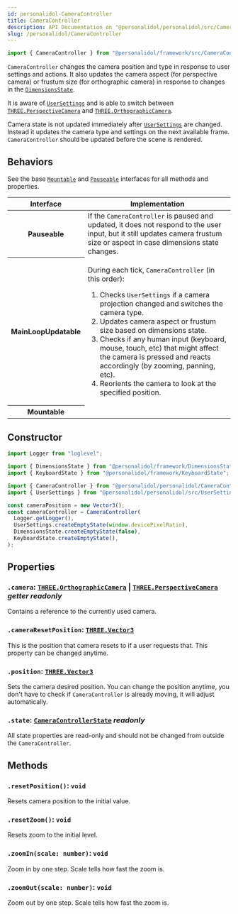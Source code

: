 ```yaml
---
id: personalidol-CameraController
title: CameraController
description: API Documentation on "@personalidol/personalidol/src/CameraController"
slug: /personalidol/CameraController
---
```



```typescript title="import path"
import { CameraController } from "@personalidol/framework/src/CameraController";
```

`CameraController` changes the camera position and type in response to user
settings and actions. It also updates the camera aspect (for perspective
camera) or frustum size (for orthographic camera) in response to changes in the
[`DimensionsState`](framework-DimensionsState.mdx).

It is aware of [`UserSettings`](personalidol-UserSettings.mdx) and is able to
switch between
[`THREE.PerspectiveCamera`](https://threejs.org/docs/?q=perspe#api/en/cameras/PerspectiveCamera)
and
[`THREE.OrthographicCamera`](https://threejs.org/docs/?q=ortho#api/en/cameras/OrthographicCamera).

Camera state is not updated immediately after
[`UserSettings`](personalidol-UserSettings.mdx) are changed. Instead it updates
the camera type and settings on the next available frame. `CameraController`
should be updated before the scene is rendered.

## Behaviors

See the base [`Mountable`](framework-Mountable.interface.mdx) and [`Pauseable`](framework-Pauseable.interface.mdx) interfaces for all methods and properties.

<table>
  <thead>
    <tr>
      <th scope="column">Interface</th>
      <th scope="column">Implementation</th>
    </tr>
  </thead>
  <tbody>
    <tr>
      <th scope="row">
        <Link to="../framework/Pauseable.interface">Pauseable</Link>
      </th>
      <td>
        If the <code>CameraController</code> is paused and updated, it does not
        respond to the user input, but it still updates camera frustum size or
        aspect in case dimensions state changes.
      </td>
    </tr>
    <tr>
      <th scope="row">
        <Link to="../framework/MainLoopUpdatable.interface">MainLoopUpdatable</Link>
      </th>
      <td>
        <p>
          During each tick, <code>CameraController</code> (in this order):
        </p>
        <ol>
          <li>
            Checks <code>UserSettings</code> if a camera projection changed and
            switches the camera type.
          </li>
          <li>
            Updates camera aspect or frustum size based on dimensions
            state.
          </li>
          <li>
            Checks if any human input (keyboard, mouse, touch, etc) that might
            affect the camera is pressed and reacts accordingly (by zooming,
            panning, etc).
          </li>
          <li>
            Reorients the camera to look at the specified position.
          </li>
        </ol>
      </td>
    </tr>
    <tr>
      <th scope="row">
        <Link to="../framework/Mountable.interface">Mountable</Link>
      </th>
      <td></td>
    </tr>
  </tbody>
</table>

## Constructor

```typescript
import Logger from "loglevel";

import { DimensionsState } from "@personalidol/framework/DimensionsState";
import { KeyboardState } from "@personalidol/framework/KeyboardState";

import { CameraController } from "@personalidol/personalidol/CameraController";
import { UserSettings } from "@personalidol/personalidol/src/UserSettings";

const cameraPosition = new Vector3();
const cameraController = CameraController(
  Logger.getLogger(),
  UserSettings.createEmptyState(window.devicePixelRatio),
  DimensionsState.createEmptyState(false),
  KeyboardState.createEmptyState(),
);
```

## Properties

### `.camera`: [`THREE.OrthographicCamera`](https://threejs.org/docs/?q=ortho#api/en/cameras/OrthographicCamera) | [`THREE.PerspectiveCamera`](https://threejs.org/docs/?q=perspe#api/en/cameras/PerspectiveCamera) *getter* *readonly*

Contains a reference to the currently used camera.

### `.cameraResetPosition`: [`THREE.Vector3`](https://threejs.org/docs/?q=vector3#api/en/math/Vector3)

This is the position that camera resets to if a user requests that. This
property can be changed anytime.

### `.position`: [`THREE.Vector3`](https://threejs.org/docs/?q=vector3#api/en/math/Vector3)

Sets the camera desired position. You can change the position anytime, you
don't have to check if `CameraController` is already moving, it will adjust
automatically.

### `.state`: [`CameraControllerState`](personalidol-CameraControllerState.type.mdx) *readonly*

All state properties are read-only and should not be changed from outside the
`CameraController`.

## Methods

### `.resetPosition()`: `void`

Resets camera position to the initial value.

### `.resetZoom()`: `void`

Resets zoom to the initial level.

### `.zoomIn(scale: number)`: `void`

Zoom in by one step. Scale tells how fast the zoom is.

### `.zoomOut(scale: number)`: `void`

Zoom out by one step. Scale tells how fast the zoom is.
